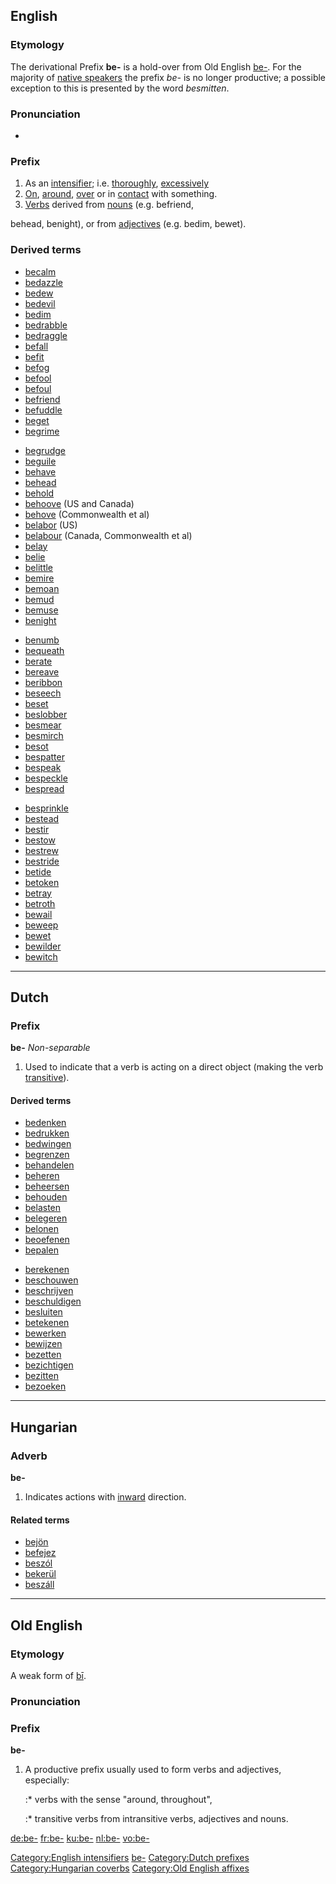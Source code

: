 {{see|Appendix:Variations of "be"}}

==English==

===Etymology===
The derivational Prefix '''be-''' is a hold-over
from Old English [[be-#Old English|be-]]. For the majority of [[native speaker]]s the prefix ''be-'' is no longer productive; a possible exception to this is presented by the word ''besmitten''.

===Pronunciation===
* {{IPA|/bɪ/}}

===Prefix===
{{infl|en|prefix|cat=prefixes}}

# As an [[intensifier]]; i.e. [[thoroughly]], [[excessively]]
# [[on|On]], [[around]], [[over]] or in [[contact]] with something.
# [[verb|Verbs]] derived from [[nouns]] (e.g. befriend,
behead, benight), or from [[adjectives]] (e.g. bedim, bewet).

===Derived terms===
{{rel-top4|terms derived from be-}}
* [[becalm]]
* [[bedazzle]]
* [[bedew]]
* [[bedevil]]
* [[bedim]]
* [[bedrabble]]
* [[bedraggle]]
* [[befall]]
* [[befit]]
* [[befog]]
* [[befool]]
* [[befoul]]
* [[befriend]]
* [[befuddle]]
* [[beget]]
* [[begrime]]
{{rel-mid4}}
* [[begrudge]]
* [[beguile]]
* [[behave]]
* [[behead]]
* [[behold]]
* [[behoove]] (US and Canada)
* [[behove]] (Commonwealth et al)
* [[belabor]] (US)
* [[belabour]] (Canada, Commonwealth et al)
* [[belay]]
* [[belie]]
* [[belittle]]
* [[bemire]]
* [[bemoan]]
* [[bemud]]
* [[bemuse]]
* [[benight]]
{{rel-mid4}}
* [[benumb]]
* [[bequeath]]
* [[berate]]
* [[bereave]]
* [[beribbon]]
* [[beseech]]
* [[beset]]
* [[beslobber]]
* [[besmear]]
* [[besmirch]]
* [[besot]]
* [[bespatter]]
* [[bespeak]]
* [[bespeckle]]
* [[bespread]]
{{rel-mid4}}
* [[besprinkle]]
* [[bestead]]
* [[bestir]]
* [[bestow]]
* [[bestrew]]
* [[bestride]]
* [[betide]]
* [[betoken]]
* [[betray]]
* [[betroth]]
* [[bewail]]
* [[beweep]]
* [[bewet]]
* [[bewilder]]
* [[bewitch]]
{{rel-bottom}}

[[Category:English intensifiers]]
[[Category:English prefixes|be-]]

----

==Dutch==

===Prefix===
'''be-'''  ''Non-separable''

# Used to indicate that a verb is acting on a direct object (making the verb [[transitive]]).

====Derived terms====
{{top4}}
* [[bedenken]]
* [[bedrukken]]
* [[bedwingen]]
* [[begrenzen]]
* [[behandelen]]
* [[beheren]]
* [[beheersen]]
* [[behouden]]
* [[belasten]]
* [[belegeren]]
* [[belonen]]
* [[beoefenen]]
* [[bepalen]]
{{mid4}}
* [[berekenen]]
* [[beschouwen]]
* [[beschrijven]]
* [[beschuldigen]]
* [[besluiten]]
* [[betekenen]]
* [[bewerken]]
* [[bewijzen]]
* [[bezetten]]
* [[bezichtigen]]
* [[bezitten]]
* [[bezoeken]]
{{bottom}}

[[Category:Dutch prefixes]]

----

==Hungarian==

===Adverb===
'''be-'''

# Indicates actions with [[inward]] direction.

====Related terms====
* [[bejön]]
* [[befejez]]
* [[beszól]]
* [[bekerül]]
* [[beszáll]]

[[Category:Hungarian coverbs]]

----

==Old English==

===Etymology===
A weak form of [[bi|bī]].

===Pronunciation===
{{IPA|/be/}}

===Prefix===
'''be-'''

# A productive prefix usually used to form verbs and adjectives, especially:
#:* verbs with the sense "around, throughout",
#:* transitive verbs from intransitive verbs, adjectives and nouns.

[[Category:Old English affixes]]

[[de:be-]]
[[fr:be-]]
[[ku:be-]]
[[nl:be-]]
[[vo:be-]]